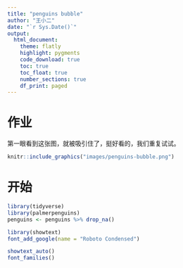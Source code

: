 ```yaml
---
title: "penguins bubble"
author: "王小二"
date: "`r Sys.Date()`"
output: 
  html_document:
    theme: flatly
    highlight: pygments
    code_download: true
    toc: true
    toc_float: true
    number_sections: true
    df_print: paged
---
```


# 作业

第一眼看到这张图，就被吸引住了，挺好看的，我们重复试试。

```r
knitr::include_graphics("images/penguins-bubble.png")
```



# 开始
```r
library(tidyverse)
library(palmerpenguins)
penguins <- penguins %>% drop_na()
```


```r
library(showtext)
font_add_google(name = "Roboto Condensed")

showtext_auto()
font_families()
```


